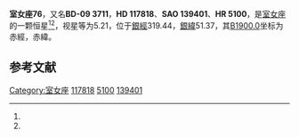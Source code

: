 {{Starbox begin
| name = 室女座76
}}
{{Starbox observe
| epoch = [[J2000.0|J2000.0]]
| constell = [[室女座|室女座]]<ref name=SIMBAD>{{cite web
 | url=http://simbad.u-strasbg.fr/simbad/sim-id?Ident=HR+5100
 | title=Pulsating variable Star
 | publisher=Centre de Données astronomiques de Strasbourg
 | work=SIMBAD
 | accessdate=2012-07-13
 | archive-date=2019-08-16
 | archive-url=https://web.archive.org/web/20190816114511/http://simbad.u-strasbg.fr/simbad/sim-id?Ident=HR+5100
 | dead-url=no
 }}</ref><ref name=DATA>{{cite web
 | url=http://vizier.u-strasbg.fr/viz-bin/VizieR-5?-out.add=.&-source=5050&-corr=PK=HR&-out.max=9999&HR=5100
 | title =VizieR Detailed Page
 | accessdate=2012-07-13}}</ref>
| 星官 = 
| ra = {{RA|13|32|58.1}}<ref name=SIMBAD /><ref name=DATA />
| dec = {{DEC|-10|9|54}}<ref name=SIMBAD /><ref name=DATA />
| appmag_v = 5.21<ref name=SIMBAD /><ref name=DATA />
}}
{{Starbox character
| class = K0III<ref name=SIMBAD /><ref name=DATA />
| b-v = 0.96<ref name=SIMBAD /><ref name=DATA />
| u-b = 0.6<ref name=SIMBAD /><ref name=DATA />
| r-i = 0.5<ref name=SIMBAD /><ref name=DATA />
| variable = 
}}
{{Starbox astrometry
| radial_v = 0.6
| prop_mo_ra = -1
| parallax = 0.021
| p_error = 
}}
{{Starbox catalog
| names =BD-09 3711，[[SAO星表|SAO]] 139401，[[HD星表|HD]] 117818，[[HR星表|HR]] 5100}}
{{Starbox reference |Simbad=HR+5100}}
{{Starbox end}}

'''室女座76'''，又名'''BD-09 3711'''，'''HD 117818'''、'''SAO 139401'''、'''HR 5100'''，是[[室女座|室女座]]的一颗恒星<ref name=SIMBAD /><ref name=DATA />，视星等为5.21，位于[[銀道座標系|銀經]]319.44，[[銀道座標系|銀緯]]51.37，其[[B1900.0|B1900.0]]坐标为赤經{{RA|13|27|41.9}}，赤緯{{DEC|-9|51.37|59}}。

== 参考文献 ==
{{reflist}}

{{star-stub}}

{{室女座恒星}}
{{星官|角宿|2|16}}
[[Category:室女座|Category:室女座]]
[[Category:HD和HDE天體|117818]]
[[Category:HR天體|5100]]
[[Category:SAO天體|139401]]